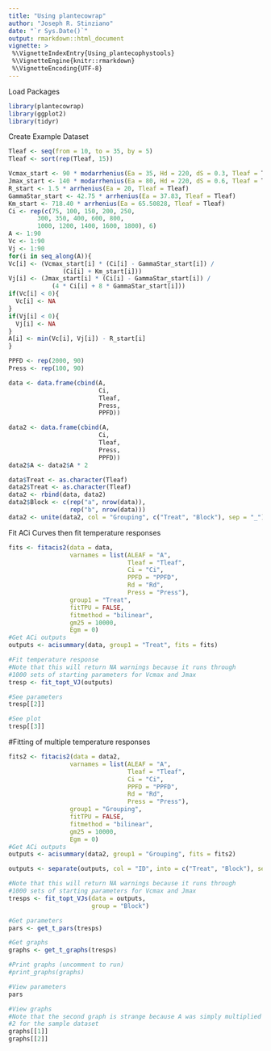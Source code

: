 ```yaml
---
title: "Using plantecowrap"
author: "Joseph R. Stinziano"
date: "`r Sys.Date()`"
output: rmarkdown::html_document
vignette: >
 %\VignetteIndexEntry{Using_plantecophystools}
 %\VignetteEngine{knitr::rmarkdown}
 %\VignetteEncoding{UTF-8}
---
```

Load Packages
```r
library(plantecowrap)
library(ggplot2)
library(tidyr)
```

Create Example Dataset
```r
Tleaf <- seq(from = 10, to = 35, by = 5)
Tleaf <- sort(rep(Tleaf, 15))

Vcmax_start <- 90 * modarrhenius(Ea = 35, Hd = 220, dS = 0.3, Tleaf = Tleaf)
Jmax_start <- 140 * modarrhenius(Ea = 80, Hd = 220, dS = 0.6, Tleaf = Tleaf)
R_start <- 1.5 * arrhenius(Ea = 20, Tleaf = Tleaf)
GammaStar_start <- 42.75 * arrhenius(Ea = 37.83, Tleaf = Tleaf)
Km_start <- 718.40 * arrhenius(Ea = 65.50828, Tleaf = Tleaf)
Ci <- rep(c(75, 100, 150, 200, 250,
        300, 350, 400, 600, 800,
        1000, 1200, 1400, 1600, 1800), 6)
A <- 1:90
Vc <- 1:90
Vj <- 1:90
for(i in seq_along(A)){
Vc[i] <- (Vcmax_start[i] * (Ci[i] - GammaStar_start[i]) / 
               (Ci[i] + Km_start[i]))
Vj[i] <- (Jmax_start[i] * (Ci[i] - GammaStar_start[i]) / 
            (4 * Ci[i] + 8 * GammaStar_start[i]))
if(Vc[i] < 0){
  Vc[i] <- NA
}
if(Vj[i] < 0){
  Vj[i] <- NA
}
A[i] <- min(Vc[i], Vj[i]) - R_start[i]
}

PPFD <- rep(2000, 90)
Press <- rep(100, 90)

data <- data.frame(cbind(A,
                         Ci,
                         Tleaf,
                         Press,
                         PPFD))

data2 <- data.frame(cbind(A,
                         Ci,
                         Tleaf,
                         Press,
                         PPFD))
data2$A <- data2$A * 2

data$Treat <- as.character(Tleaf)
data2$Treat <- as.character(Tleaf)
data2 <- rbind(data, data2)
data2$Block <- c(rep("a", nrow(data)),
                 rep("b", nrow(data)))
data2 <- unite(data2, col = "Grouping", c("Treat", "Block"), sep = "_")
```

Fit ACi Curves then fit temperature responses
```r
fits <- fitacis2(data = data,
                 varnames = list(ALEAF = "A",
                                 Tleaf = "Tleaf",
                                 Ci = "Ci",
                                 PPFD = "PPFD",
                                 Rd = "Rd",
                                 Press = "Press"),
                 group1 = "Treat",
                 fitTPU = FALSE,
                 fitmethod = "bilinear",
                 gm25 = 10000,
                 Egm = 0)
#Get ACi outputs
outputs <- acisummary(data, group1 = "Treat", fits = fits)

#Fit temperature response
#Note that this will return NA warnings because it runs through
#1000 sets of starting parameters for Vcmax and Jmax
tresp <- fit_topt_VJ(outputs)

#See parameters
tresp[[2]]

#See plot
tresp[[3]]

```

#Fitting of multiple temperature responses
```r
fits2 <- fitacis2(data = data2,
                 varnames = list(ALEAF = "A",
                                 Tleaf = "Tleaf",
                                 Ci = "Ci",
                                 PPFD = "PPFD",
                                 Rd = "Rd",
                                 Press = "Press"),
                 group1 = "Grouping",
                 fitTPU = FALSE,
                 fitmethod = "bilinear",
                 gm25 = 10000,
                 Egm = 0)
#Get ACi outputs
outputs <- acisummary(data2, group1 = "Grouping", fits = fits2)

outputs <- separate(outputs, col = "ID", into = c("Treat", "Block"), sep = "_")

#Note that this will return NA warnings because it runs through
#1000 sets of starting parameters for Vcmax and Jmax
tresps <- fit_topt_VJs(data = outputs,
                       group = "Block")

#Get parameters
pars <- get_t_pars(tresps)

#Get graphs
graphs <- get_t_graphs(tresps)

#Print graphs (uncomment to run)
#print_graphs(graphs)

#View parameters
pars

#View graphs
#Note that the second graph is strange because A was simply multiplied by
#2 for the sample dataset
graphs[[1]]
graphs[[2]]
```